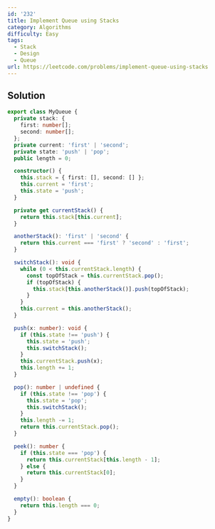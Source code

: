 ```yaml
---
id: '232'
title: Implement Queue using Stacks
category: Algorithms
difficulty: Easy
tags:
  - Stack
  - Design
  - Queue
url: https://leetcode.com/problems/implement-queue-using-stacks
---
```


## Solution

```typescript filename="solution.ts" copy
export class MyQueue {
  private stack: {
    first: number[];
    second: number[];
  };
  private current: 'first' | 'second';
  private state: 'push' | 'pop';
  public length = 0;

  constructor() {
    this.stack = { first: [], second: [] };
    this.current = 'first';
    this.state = 'push';
  }

  private get currentStack() {
    return this.stack[this.current];
  }

  anotherStack(): 'first' | 'second' {
    return this.current === 'first' ? 'second' : 'first';
  }

  switchStack(): void {
    while (0 < this.currentStack.length) {
      const topOfStack = this.currentStack.pop();
      if (topOfStack) {
        this.stack[this.anotherStack()].push(topOfStack);
      }
    }
    this.current = this.anotherStack();
  }

  push(x: number): void {
    if (this.state !== 'push') {
      this.state = 'push';
      this.switchStack();
    }
    this.currentStack.push(x);
    this.length += 1;
  }

  pop(): number | undefined {
    if (this.state !== 'pop') {
      this.state = 'pop';
      this.switchStack();
    }
    this.length -= 1;
    return this.currentStack.pop();
  }

  peek(): number {
    if (this.state === 'pop') {
      return this.currentStack[this.length - 1];
    } else {
      return this.currentStack[0];
    }
  }

  empty(): boolean {
    return this.length === 0;
  }
}
```
